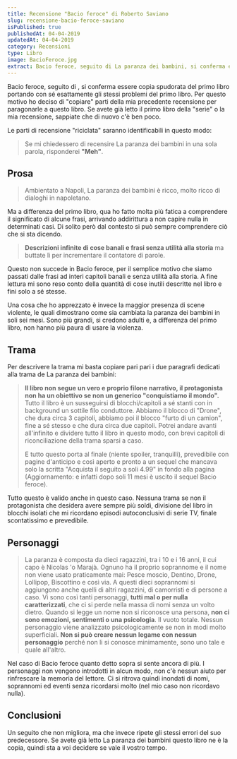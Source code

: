 ```yaml
---
title: Recensione "Bacio feroce" di Roberto Saviano
slug: recensione-bacio-feroce-saviano
isPublished: true
publishedAt: 04-04-2019
updatedAt: 04-04-2019
category: Recensioni
type: Libro
image: BacioFeroce.jpg
extract: Bacio feroce, seguito di La paranza dei bambini, si conferma essere copia spudorata del primo libro portando con sé esattamente gli stessi problemi del primo libro. Per questo motivo ho deciso di "copiare" parti della mia precedente recensione per paragonarle a questo libro. Se avete già letto il primo libro della "serie" o la mia recensione, sappiate che di nuovo c'è ben poco.
---
```


<Book slug="bacio-feroce" />

Bacio feroce, seguito di <InternalLink slug="recensione-la-paranza-dei-bambini" text="La paranza dei bambini"/>, si conferma essere copia spudorata del primo libro portando con sé esattamente gli stessi problemi del primo libro. Per questo motivo ho deciso di "copiare" parti della mia precedente recensione per paragonarle a questo libro. Se avete già letto il primo libro della "serie" o la mia recensione, sappiate che di nuovo c'è ben poco.

Le parti di recensione "riciclata" saranno identificabili in questo modo:

> Se mi chiedessero di recensire La paranza dei bambini in una sola parola, risponderei **"Meh"**.

## Prosa

> Ambientato a Napoli, La paranza dei bambini è ricco, molto ricco di dialoghi in napoletano.

Ma a differenza del primo libro, qua ho fatto molta più fatica a comprendere il significato di alcune frasi, arrivando addirittura a non capire nulla in determinati casi. Di solito però dal contesto si può sempre comprendere ciò che si sta dicendo.

> **Descrizioni infinite di cose banali e frasi senza utilità alla storia** ma buttate lì per incrementare il contatore di parole.

Questo non succede in Bacio feroce, per il semplice motivo che siamo passati dalle frasi ad interi capitoli banali e senza utilità alla storia. A fine lettura mi sono reso conto della quantità di cose inutili descritte nel libro e fini solo a sé stesse.

Una cosa che ho apprezzato è invece la maggior presenza di scene violente, le quali dimostrano come sia cambiata la paranza dei bambini in soli sei mesi. Sono più grandi, si credono adulti e, a differenza del primo libro, non hanno più paura di usare la violenza.

## Trama 

Per descrivere la trama mi basta copiare pari pari i due paragrafi dedicati alla trama de La paranza dei bambini:

> **Il libro non segue un vero e proprio filone narrativo, il protagonista non ha un obiettivo se non un generico "conquistiamo il mondo".** Tutto il libro è un susseguirsi di blocchi/capitoli a sé stanti con in background un sottile filo conduttore. Abbiamo il blocco di "Drone", che dura circa 3 capitoli, abbiamo poi il blocco "furto di un camion", fine a sé stesso e che dura circa due capitoli. Potrei andare avanti all'infinito e dividere tutto il libro in questo modo, con brevi capitoli di riconciliazione della trama sparsi a caso.
> 
> E tutto questo porta al finale (niente spoiler, tranquilli), prevedibile con pagine d'anticipo e così aperto e pronto a un sequel che mancava solo la scritta "Acquista il seguito a soli 4.99" in fondo alla pagina (Aggiornamento: e infatti dopo soli 11 mesi è uscito il sequel Bacio feroce).
 

Tutto questo è valido anche in questo caso. Nessuna trama se non il protagonista che desidera avere sempre più soldi, divisione del libro in blocchi isolati che mi ricordano episodi autoconclusivi di serie TV, finale scontatissimo e prevedibile.

## Personaggi

> La paranza è composta da dieci ragazzini, tra i 10 e i 16 anni, il cui capo è Nicolas 'o Marajà. Ognuno ha il proprio soprannome e il nome non viene usato praticamente mai: Pesce moscio, Dentino, Drone, Lollipop, Biscottino e così via. A questi dieci soprannomi si aggiungono anche quelli di altri ragazzini, di camorristi e di persone a caso. Vi sono così tanti personaggi, **tutti mal o per nulla caratterizzati**, che ci si perde nella massa di nomi senza un volto dietro. Quando si legge un nome non si riconosce una persona, **non ci sono emozioni, sentimenti o una psicologia**. Il vuoto totale. Nessun personaggio viene analizzato psicologicamente se non in modi molto superficiali. **Non si può creare nessun legame con nessun personaggio** perché non li si conosce minimamente, sono uno tale e quale all'altro.

Nel caso di Bacio feroce quanto detto sopra si sente ancora di più. I personaggi non vengono introdotti in alcun modo, non c'è nessun aiuto per rinfrescare la memoria del lettore. Ci si ritrova quindi inondati di nomi, soprannomi ed eventi senza ricordarsi molto (nel mio caso non ricordavo nulla).

## Conclusioni

Un seguito che non migliora, ma che invece ripete gli stessi errori del suo predecessore. Se avete già letto La paranza dei bambini questo libro ne è la copia, quindi sta a voi decidere se vale il vostro tempo.